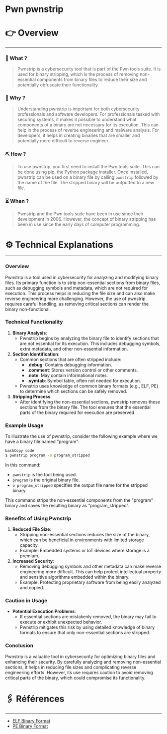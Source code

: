 # Pwn pwnstrip


# 👉 Overview

---

### 👀 What ?

> Pwnstrip is a cybersecurity tool that is part of the Pwn tools suite. It is used for binary stripping, which is the process of removing non-essential components from binary files to reduce their size and potentially obfuscate their functionality.
> 

### 🧐 Why ?

> Understanding pwnstrip is important for both cybersecurity professionals and software developers. For professionals tasked with securing systems, it makes it possible to understand what components of a binary are not necessary for its execution. This can help in the process of reverse engineering and malware analysis. For developers, it helps in creating binaries that are smaller and potentially more difficult to reverse engineer.
> 

### ⛏️ How ?

> To use pwnstrip, you first need to install the Pwn tools suite. This can be done using pip, the Python package installer. Once installed, pwnstrip can be used on a binary file by calling `pwnstrip` followed by the name of the file. The stripped binary will be outputted to a new file.
> 

### ⏳ When ?

> Pwnstrip and the Pwn tools suite have been in use since their development in 2006. However, the concept of binary stripping has been in use since the early days of computer programming.
> 

# ⚙️ Technical Explanations

---

### Overview

Pwnstrip is a tool used in cybersecurity for analyzing and modifying binary files. Its primary function is to strip non-essential sections from binary files, such as debugging symbols and metadata, which are not required for execution. This process helps in reducing the file size and can also make reverse engineering more challenging. However, the use of pwnstrip requires careful handling, as removing critical sections can render the binary non-functional.

### Technical Functionality

1. **Binary Analysis**:
    - Pwnstrip begins by analyzing the binary file to identify sections that are not essential for its execution. This includes debugging symbols, extra metadata, and other non-essential information.
2. **Section Identification**:
    - Common sections that are often stripped include:
        - **.debug**: Contains debugging information.
        - **.comment**: Stores version control or other comments.
        - **.note**: May contain informational notes.
        - **.symtab**: Symbol table, often not needed for execution.
    - Pwnstrip uses knowledge of common binary formats (e.g., ELF, PE) to determine which sections can be safely removed.
3. **Stripping Process**:
    - After identifying the non-essential sections, pwnstrip removes these sections from the binary file. The tool ensures that the essential parts of the binary required for execution are preserved.

### Example Usage

To illustrate the use of pwnstrip, consider the following example where we have a binary file named "program":

```bash
bashCopy code
$ pwnstrip program -o program_stripped

```

In this command:

- `pwnstrip` is the tool being used.
- `program` is the original binary file.
- `o program_stripped` specifies the output file name for the stripped binary.

This command strips the non-essential components from the "program" binary and saves the resulting binary as "program_stripped".

### Benefits of Using Pwnstrip

1. **Reduced File Size**:
    - Stripping non-essential sections reduces the size of the binary, which can be beneficial in environments with limited storage capacity.
    - Example: Embedded systems or IoT devices where storage is a premium.
2. **Increased Security**:
    - Removing debugging symbols and other metadata can make reverse engineering more difficult. This can help protect intellectual property and sensitive algorithms embedded within the binary.
    - Example: Protecting proprietary software from being easily analyzed and copied.

### Caution in Usage

- **Potential Execution Problems**:
    - If essential sections are mistakenly removed, the binary may fail to execute or exhibit unexpected behavior.
    - Pwnstrip mitigates this risk by using detailed knowledge of binary formats to ensure that only non-essential sections are stripped.

### Conclusion

Pwnstrip is a valuable tool in cybersecurity for optimizing binary files and enhancing their security. By carefully analyzing and removing non-essential sections, it helps in reducing file sizes and complicating reverse engineering efforts. However, its use requires caution to avoid removing critical parts of the binary, which could compromise its functionality.

# 🖇️ Références

---

- [ELF Binary Format](https://en.wikipedia.org/wiki/Executable_and_Linkable_Format)
- [PE Binary Format](https://en.wikipedia.org/wiki/Portable_Executable)